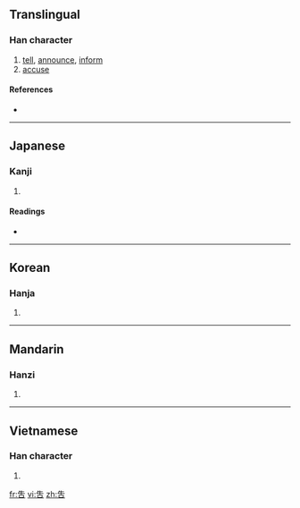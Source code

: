{{also|告|吉}}
==Translingual==

===Han character===
{{Han char|rn=30|rad=口|as=04|sn=7|four=|canj=竹手口 (HQR), X竹手口 (XHQR)}}

# [[tell]], [[announce]], [[inform]]
# [[accuse]]

====References====
* {{Han ref|kx=0180.060|dkj=03381|hdz=10589.121|uh=543F|ud=21567}}

----

==Japanese==

===Kanji===
{{ja-kanji|grade=|rs=口04}}

# {{defn|Japanese|sort=口04}}

====Readings====
* {{ja-readings|on=[[こく]] (koku), [[こう]] (kō)|kun=[[つげる]] (tsugeru)}}

----

==Korean==

===Hanja===
{{ko-hanja|hangeul=[[고]], [[곡]]|rv=go, gok|mr=ko, kok}}

# {{defn|Korean|sort=口04}}

----

==Mandarin==

===Hanzi===
{{cmn-hanzi|pin=[[gào]] ([[gao4]])|wg=kao<sup>4</sup>}}

# {{defn|Mandarin|sort=口04}}

----

==Vietnamese==

===Han character===
{{vi-hantu|[[cáo]], [[cáu]], [[kiếu]]|rs=口04}}

# {{defn|Vietnamese|sort=口04}}

[[fr:吿]]
[[vi:吿]]
[[zh:吿]]